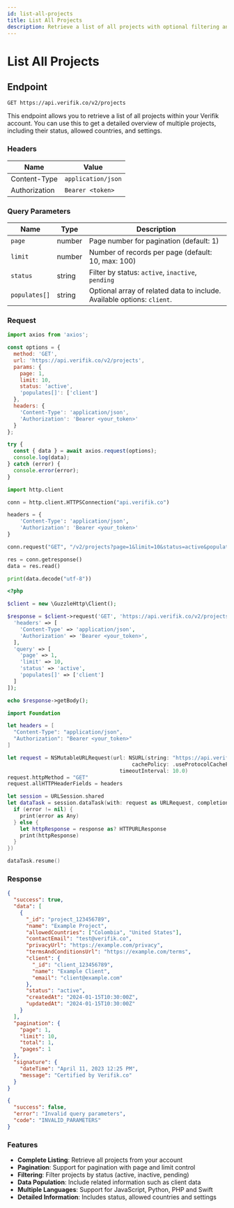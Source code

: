 ```yaml
---
id: list-all-projects
title: List All Projects
description: Retrieve a list of all projects with optional filtering and pagination
---
```



# List All Projects

## Endpoint

```
GET https://api.verifik.co/v2/projects
```

This endpoint allows you to retrieve a list of all projects within your Verifik account. You can use this to get a detailed overview of multiple projects, including their status, allowed countries, and settings.

### Headers

| Name          | Value              |
| ------------- | ------------------ |
| Content-Type  | `application/json` |
| Authorization | `Bearer <token>`   |

### Query Parameters

| Name          | Type    | Description                                                                                    |
| ------------- | ------- | ---------------------------------------------------------------------------------------------- |
| `page`        | number  | Page number for pagination (default: 1)                                                       |
| `limit`       | number  | Number of records per page (default: 10, max: 100)                                            |
| `status`      | string  | Filter by status: `active`, `inactive`, `pending`                                            |
| `populates[]` | string  | Optional array of related data to include. Available options: `client`.                        |

### Request

<Tabs>
  <TabItem value="javascript" label="JavaScript">

```javascript
import axios from 'axios';

const options = {
  method: 'GET',
  url: 'https://api.verifik.co/v2/projects',
  params: {
    page: 1,
    limit: 10,
    status: 'active',
    'populates[]': ['client']
  },
  headers: {
    'Content-Type': 'application/json',
    'Authorization': 'Bearer <your_token>'
  }
};

try {
  const { data } = await axios.request(options);
  console.log(data);
} catch (error) {
  console.error(error);
}
```

  </TabItem>
  <TabItem value="python" label="Python">

```python
import http.client

conn = http.client.HTTPSConnection("api.verifik.co")

headers = {
    'Content-Type': 'application/json',
    'Authorization': 'Bearer <your_token>'
}

conn.request("GET", "/v2/projects?page=1&limit=10&status=active&populates[]=client", headers=headers)

res = conn.getresponse()
data = res.read()

print(data.decode("utf-8"))
```

  </TabItem>
  <TabItem value="php" label="PHP">

```php
<?php

$client = new \GuzzleHttp\Client();

$response = $client->request('GET', 'https://api.verifik.co/v2/projects', [
  'headers' => [
    'Content-Type' => 'application/json',
    'Authorization' => 'Bearer <your_token>',
  ],
  'query' => [
    'page' => 1,
    'limit' => 10,
    'status' => 'active',
    'populates[]' => ['client']
  ]
]);

echo $response->getBody();
```

  </TabItem>
  <TabItem value="swift" label="Swift">

```swift
import Foundation

let headers = [
  "Content-Type": "application/json",
  "Authorization": "Bearer <your_token>"
]

let request = NSMutableURLRequest(url: NSURL(string: "https://api.verifik.co/v2/projects?page=1&limit=10&status=active&populates[]=client")! as URL,
                                        cachePolicy: .useProtocolCachePolicy,
                                    timeoutInterval: 10.0)
request.httpMethod = "GET"
request.allHTTPHeaderFields = headers

let session = URLSession.shared
let dataTask = session.dataTask(with: request as URLRequest, completionHandler: { (data, response, error) -> Void in
  if (error != nil) {
    print(error as Any)
  } else {
    let httpResponse = response as? HTTPURLResponse
    print(httpResponse)
  }
})

dataTask.resume()
```

  </TabItem>
</Tabs>

### Response

<Tabs>
  <TabItem value="200" label="200">

```json
{
  "success": true,
  "data": [
    {
      "_id": "project_123456789",
      "name": "Example Project",
      "allowedCountries": ["Colombia", "United States"],
      "contactEmail": "test@verifik.co",
      "privacyUrl": "https://example.com/privacy",
      "termsAndConditionsUrl": "https://example.com/terms",
      "client": {
        "_id": "client_123456789",
        "name": "Example Client",
        "email": "client@example.com"
      },
      "status": "active",
      "createdAt": "2024-01-15T10:30:00Z",
      "updatedAt": "2024-01-15T10:30:00Z"
    }
  ],
  "pagination": {
    "page": 1,
    "limit": 10,
    "total": 1,
    "pages": 1
  },
  "signature": {
    "dateTime": "April 11, 2023 12:25 PM",
    "message": "Certified by Verifik.co"
  }
}
```

  </TabItem>
  <TabItem value="400" label="400">

```json
{
  "success": false,
  "error": "Invalid query parameters",
  "code": "INVALID_PARAMETERS"
}
```

  </TabItem>
</Tabs>

### Features

- **Complete Listing**: Retrieve all projects from your account
- **Pagination**: Support for pagination with page and limit control
- **Filtering**: Filter projects by status (active, inactive, pending)
- **Data Population**: Include related information such as client data
- **Multiple Languages**: Support for JavaScript, Python, PHP and Swift
- **Detailed Information**: Includes status, allowed countries and settings
